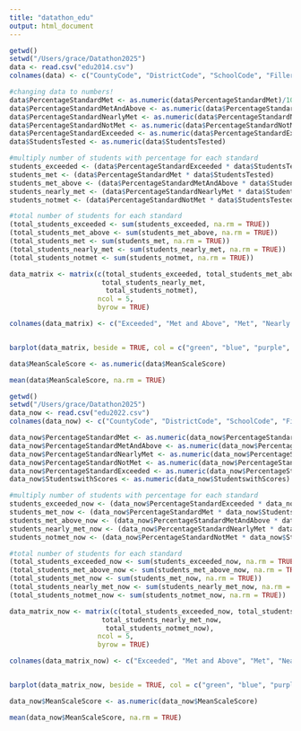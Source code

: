 ```yaml
---
title: "datathon_edu"
output: html_document
---
```


```r
getwd()
setwd("/Users/grace/Datathon2025")
data <- read.csv("edu2014.csv")
colnames(data) <- c("CountyCode", "DistrictCode", "SchoolCode", "Filler", "TestYear", "SubgroupID", "TestType", "TotalCAASPEnrollment", "TotTestedAtEntityLevel", "TotTestedAtSubgroupLevel", "Grade", "TestID", "CAASPPReportedEnrollment", "StudentsTested", "MeanScaleScore", "PercentageStandardExceeded", "PercentageStandardMet", "PercentageStandardMetAndAbove",	"PercentageStandardNearlyMet",	"PercentageStandardNotMet",	"StudentswithScores",	"A1PercentageAboveStandard",	"A1PercentageAtOrNearStandard",	"A1PercentageBelowStandard",	"A2PercentageAboveStandard",	"A2PercentageAtorNearStandard",	"A2PercentageBelowStandard",	"A3PercentageAboveStandard",	"A3PercentageAtOrNearStandard",	"A3PercentageBelowStandard",	"A4PercentageAboveStandard",	"A4PercentageAtOrNearStandard",	"A4PercentageBelowStandard")

```
```r
#changing data to numbers!
data$PercentageStandardMet <- as.numeric(data$PercentageStandardMet)/100
data$PercentageStandardMetAndAbove <- as.numeric(data$PercentageStandardMetAndAbove)/100
data$PercentageStandardNearlyMet <- as.numeric(data$PercentageStandardNearlyMet)/100
data$PercentageStandardNotMet <- as.numeric(data$PercentageStandardNotMet)/100
data$PercentageStandardExceeded <- as.numeric(data$PercentageStandardExceeded)/100
data$StudentsTested <- as.numeric(data$StudentsTested)

#multiply number of students with percentage for each standard
students_exceeded <- (data$PercentageStandardExceeded * data$StudentsTested)
students_met <- (data$PercentageStandardMet * data$StudentsTested)
students_met_above <- (data$PercentageStandardMetAndAbove * data$StudentsTested)
students_nearly_met <- (data$PercentageStandardNearlyMet * data$StudentsTested)
students_notmet <- (data$PercentageStandardNotMet * data$StudentsTested)

#total number of students for each standard
(total_students_exceeded <- sum(students_exceeded, na.rm = TRUE))
(total_students_met_above <- sum(students_met_above, na.rm = TRUE))
(total_students_met <- sum(students_met, na.rm = TRUE))
(total_students_nearly_met <- sum(students_nearly_met, na.rm = TRUE))
(total_students_notmet <- sum(students_notmet, na.rm = TRUE))

data_matrix <- matrix(c(total_students_exceeded, total_students_met_above, total_students_met, 
                       total_students_nearly_met, 
                        total_students_notmet), 
                      ncol = 5, 
                      byrow = TRUE)

colnames(data_matrix) <- c("Exceeded", "Met and Above", "Met", "Nearly Met", "Not Met")


barplot(data_matrix, beside = TRUE, col = c("green", "blue", "purple", "orange", "yellow"), main = "Total of Students in Each Standard's Results 2014")
```





```r
data$MeanScaleScore <- as.numeric(data$MeanScaleScore)

mean(data$MeanScaleScore, na.rm = TRUE)

```



```r
getwd()
setwd("/Users/grace/Datathon2025")
data_now <- read.csv("edu2022.csv")
colnames(data_now) <- c("CountyCode", "DistrictCode", "SchoolCode", "Filler", "TestYear", "StudentGroupID", "TestType", "TotalTestedAtReportingLevel", "TotTestedwithScores", "Grade", "TestID", "StudentsEnrolled", "StudentsTested", "MeanScaleScore", "PercentageStandardExceeded", "PercentageStandardMet", "PercentageStandardMetAndAbove",	"PercentageStandardNearlyMet",	"PercentageStandardNotMet",	"StudentswithScores",	"A1PercentageAboveStandard",	"A1PercentageAtOrNearStandard",	"A1PercentageBelowStandard",	"A2PercentageAboveStandard",	"A2PercentageAtorNearStandard",	"A2PercentageBelowStandard",	"A3PercentageAboveStandard",	"A3PercentageAtOrNearStandard",	"A3PercentageBelowStandard",	"A4PercentageAboveStandard",	"A4PercentageAtOrNearStandard",	"A4PercentageBelowStandard")
```

```r
data_now$PercentageStandardMet <- as.numeric(data_now$PercentageStandardMet)/100
data_now$PercentageStandardMetAndAbove <- as.numeric(data_now$PercentageStandardMetAndAbove)/100
data_now$PercentageStandardNearlyMet <- as.numeric(data_now$PercentageStandardNearlyMet)/100
data_now$PercentageStandardNotMet <- as.numeric(data_now$PercentageStandardNotMet)/100
data_now$PercentageStandardExceeded <- as.numeric(data_now$PercentageStandardExceeded)/100
data_now$StudentswithScores <- as.numeric(data_now$StudentswithScores)

#multiply number of students with percentage for each standard
students_exceeded_now <- (data_now$PercentageStandardExceeded * data_now$StudentswithScores)
students_met_now <- (data_now$PercentageStandardMet * data_now$StudentswithScores)
students_met_above_now <- (data_now$PercentageStandardMetAndAbove * data_now$StudentswithScores)
students_nearly_met_now <- (data_now$PercentageStandardNearlyMet * data_now$StudentswithScores)
students_notmet_now <- (data_now$PercentageStandardNotMet * data_now$StudentswithScores)

#total number of students for each standard
(total_students_exceeded_now <- sum(students_exceeded_now, na.rm = TRUE))
(total_students_met_above_now <- sum(students_met_above_now, na.rm = TRUE))
(total_students_met_now <- sum(students_met_now, na.rm = TRUE))
(total_students_nearly_met_now <- sum(students_nearly_met_now, na.rm = TRUE))
(total_students_notmet_now <- sum(students_notmet_now, na.rm = TRUE))

data_matrix_now <- matrix(c(total_students_exceeded_now, total_students_met_above_now, total_students_met_now, 
                       total_students_nearly_met_now, 
                        total_students_notmet_now), 
                      ncol = 5, 
                      byrow = TRUE)

colnames(data_matrix_now) <- c("Exceeded", "Met and Above", "Met", "Nearly Met", "Not Met")


barplot(data_matrix_now, beside = TRUE, col = c("green", "blue", "purple", "orange", "yellow"), main = "Total of Students in Each Standard's Results 2022")
```
```r
data_now$MeanScaleScore <- as.numeric(data_now$MeanScaleScore)

mean(data_now$MeanScaleScore, na.rm = TRUE)
```


